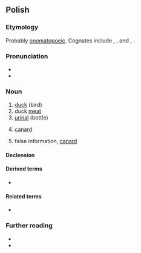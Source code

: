 {{also|Kaczka|kaczką}}
==Polish==

===Etymology===
Probably [[onomatopoeic]]. Cognates include {{cog|cs|kachna}}, {{l|cs|kačka}}, and {{cog|sk|kačka}}, {{l|sk|kačica}}.

===Pronunciation===
* {{pl-IPA}}
* {{audio|pl|Pl-kaczka.ogg|audio}}

===Noun===
{{pl-noun|f|dim=kaczuszka}}

# [[duck]] (bird)
# duck [[meat]]
# [[urinal]] (bottle)
# {{lb|pl|aeronautics}} [[canard]]
# {{lb|pl|colloquial}} false information, [[canard]]

====Declension====
{{pl-decl-noun-f}}

====Derived terms====
* {{l|pl|kaczka dziennikarska}}

====Related terms====
* {{qualifier|adjective}} {{l|pl|kaczy}}

===Further reading===
* {{R:pl:WSJP}}
* {{R:PWN}}

{{c|pl|Containers|Ducks|Meats}}